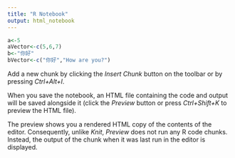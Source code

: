 ```yaml
---
title: "R Notebook"
output: html_notebook
---
```



```r
a<-5
aVector<-c(5,6,7)
b<-"你好"
bVector<-c("你好","How are you?")  
```

Add a new chunk by clicking the *Insert Chunk* button on the toolbar or by pressing *Ctrl+Alt+I*.

When you save the notebook, an HTML file containing the code and output will be saved alongside it (click the *Preview* button or press *Ctrl+Shift+K* to preview the HTML file).

The preview shows you a rendered HTML copy of the contents of the editor. Consequently, unlike *Knit*, *Preview* does not run any R code chunks. Instead, the output of the chunk when it was last run in the editor is displayed.
